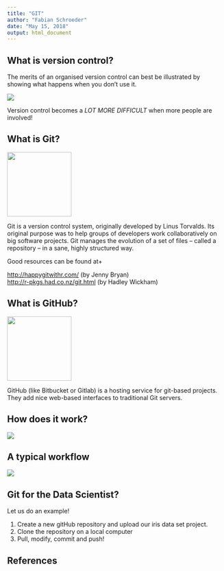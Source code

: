 ```yaml
---
title: "GIT"
author: "Fabian Schroeder"
date: "May 15, 2018"
output: html_document
---
```



## What is version control?

The merits of an organised version control can best be illustrated by showing what happens when you don't use it. 

![](/home/Fabian2/Desktop/StatComp/figures/version_control.gif)


Version control becomes a *LOT MORE DIFFICULT* when more people are involved!


## What is Git?

![](/home/Fabian2/Desktop/StatComp/figures/gitlogo.png){width=150px}

Git is a version control system, originally developed by Linus Torvalds. Its original purpose was to help groups of developers work collaboratively on big software projects. Git manages the evolution of a set of files – called a repository – in a sane, highly structured way.

Good resources can be found at+

[http://happygitwithr.com/](http://happygitwithr.com/)  (by Jenny Bryan)   
[http://r-pkgs.had.co.nz/git.html](http://r-pkgs.had.co.nz/git.html) (by Hadley Wickham)



## What is GitHub?
![](/home/Fabian2/Desktop/StatComp/figures/githublogo.png){width=150px}  

GitHub (like Bitbucket or Gitlab) is a hosting service for git-based projects. They add nice web-based interfaces to traditional Git servers. 


## How does it work?

![](/home/Fabian2/Desktop/StatComp/figures/git_repositories.png)


## A typical workflow

![](/home/Fabian2/Desktop/StatComp/figures/gitflow.png)



## Git for the Data Scientist?

Let us do an example!

1. Create a new gitHub repository and upload our iris data set project.
2. Clone the repository on a local computer
3. Pull, modify, commit and push!

## References






